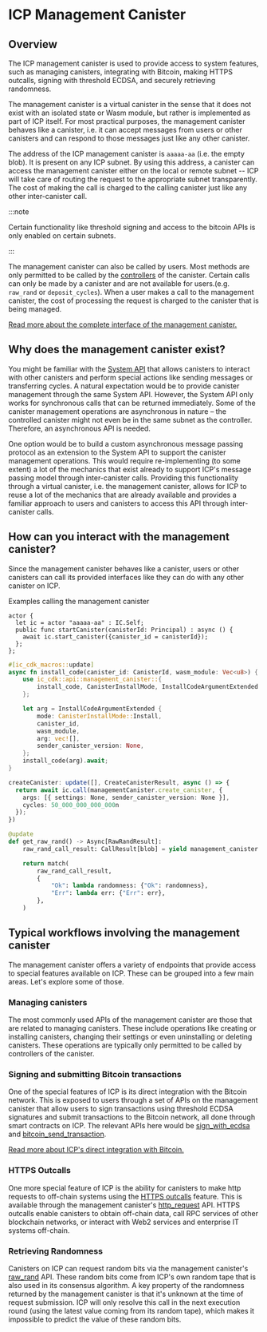
# ICP Management Canister

## Overview

The ICP management canister is used to provide access to system features, such as managing canisters, integrating with Bitcoin, making HTTPS outcalls, signing with threshold ECDSA, and securely retrieving randomness.


The management canister is a virtual canister in the sense that it does not exist with an isolated state or Wasm module, but rather is implemented as part of ICP itself. For most practical purposes, the management canister behaves like a canister, i.e. it can accept messages from users or other canisters and can respond to those messages just like any other canister.


The address of the ICP management canister is `aaaaa-aa` (i.e. the empty blob). It is present on any ICP subnet. By using this address, a canister can  access the management canister either on the local or remote subnet -- ICP will take care of routing the request to the appropriate subnet transparently. The cost of making the call is charged to the calling canister just like any other inter-canister call.

:::note

Certain functionality like threshold signing and access to the bitcoin APIs is only enabled on certain subnets.

:::

The management canister can also be called by users. Most methods are only permitted to be called by the [controllers](https://internetcomputer.org/docs/current/developer-docs/smart-contracts/maintain/control/) of the canister. Certain calls can only be made by a canister and are not available for users.(e.g. `raw_rand` or `deposit_cycles`). When a user makes a call to the management canister, the cost of processing the request is charged to the canister that is being managed. 


[Read more about the complete interface of the management canister.](https://internetcomputer.org/docs/current/references/ic-interface-spec#ic-candid)

## Why does the management canister exist?

You might be familiar with the [System API](https://internetcomputer.org/docs/current/references/ic-interface-spec#system-api) that allows canisters to interact with other canisters and perform special actions like sending messages or transferring cycles. A natural expectation would be to provide canister management through the same System API. However, the System API only works for synchronous calls that can be returned immediately. Some of the canister management operations are asynchronous in nature – the controlled canister might not even be in the same subnet as the controller. Therefore, an asynchronous API is needed.


One option would be to build a custom asynchronous message passing protocol as an extension to the System API to support the canister management operations. This would require  re-implementing (to some extent) a lot of the mechanics that exist already to support ICP's message passing model through inter-canister calls. Providing this functionality through a virtual canister, i.e. the management canister, allows for ICP to reuse a lot of the mechanics that are already available and provides a familiar approach to users and canisters to access this API through inter-canister calls.

## How can you interact with the management canister?

Since the management canister behaves like a canister, users or other canisters can call its provided interfaces like they can do with any other canister on ICP.

Examples calling the management canister

<Tabs groupId="language">
<TabItem value="motoko" label="Motoko" default>

```motoko
actor {
  let ic = actor "aaaaa-aa" : IC.Self;
  public func startCanister(canisterId: Principal) : async () {
	await ic.start_canister({canister_id = canisterId});
  };
};
```

</TabItem>

<TabItem value="rust" label="Rust">

```rust
#[ic_cdk_macros::update]
async fn install_code(canister_id: CanisterId, wasm_module: Vec<u8>) {
    use ic_cdk::api::management_canister::{
        install_code, CanisterInstallMode, InstallCodeArgumentExtended
    };

    let arg = InstallCodeArgumentExtended {
        mode: CanisterInstallMode::Install,
        canister_id,
        wasm_module,
        arg: vec![],
        sender_canister_version: None,
    };
    install_code(arg).await;
}
```
</TabItem>

<TabItem value="typescript" label="TypeScript">

```typescript
createCanister: update([], CreateCanisterResult, async () => {
  return await ic.call(managementCanister.create_canister, {
    args: [{ settings: None, sender_canister_version: None }],
    cycles: 50_000_000_000_000n
  });
})
```

</TabItem>

<TabItem value="python" label="Python">

```python
@update
def get_raw_rand() -> Async[RawRandResult]:
    raw_rand_call_result: CallResult[blob] = yield management_canister.raw_rand()

    return match(
        raw_rand_call_result,
        {
            "Ok": lambda randomness: {"Ok": randomness},
            "Err": lambda err: {"Err": err},
        },
    )
```

</TabItem>
</Tabs>

## Typical workflows involving the management canister

The management canister offers a variety of endpoints that provide access to special features available on ICP. These can be grouped into a few main areas. Let's explore some of those.

### Managing canisters

The most commonly used APIs of the management canister are those that are related to managing canisters. These include operations like creating or installing canisters, changing their settings or even uninstalling or deleting canisters. These operations are typically only permitted to be called by controllers of the canister.

### Signing and submitting Bitcoin transactions

One of the special features of ICP is its direct integration with the Bitcoin network. This is exposed to users through a set of APIs on the management canister that allow users to sign transactions using threshold ECDSA signatures and submit transactions to the Bitcoin network, all done through smart contracts on ICP. The relevant APIs here would be [sign_with_ecdsa](https://internetcomputer.org/docs/current/references/ic-interface-spec#ic-sign_with_ecdsa) and [bitcoin_send_transaction](https://internetcomputer.org/docs/current/references/ic-interface-spec#ic-bitcoin_send_transaction).


[Read more about ICP's direct integration with Bitcoin.](https://internetcomputer.org/docs/current/developer-docs/integrations/bitcoin/)

### HTTPS Outcalls

One more special feature of ICP is the ability for canisters to make http requests to off-chain systems using the [HTTPS outcalls](https://internetcomputer.org/docs/current/developer-docs/integrations/https-outcalls/https-outcalls-overview) feature. This is available through the management canister's [http_request](https://internetcomputer.org/docs/current/references/ic-interface-spec#ic-http_request) API. HTTPS outcalls enable canisters to obtain off-chain data, call RPC services of other blockchain networks, or interact with Web2 services and enterprise IT systems off-chain.

### Retrieving Randomness

Canisters on ICP can request random bits via the management canister's [raw_rand](https://internetcomputer.org/docs/current/references/ic-interface-spec#ic-raw_rand) API. These random bits come from ICP's own random tape that is also used in its consensus algorithm. A key property of the randomness returned by the management canister is that it's unknown at the time of request submission. ICP will only resolve this call in the next execution round (using the latest value coming from its random tape), which makes it impossible to predict the value of these random bits.
